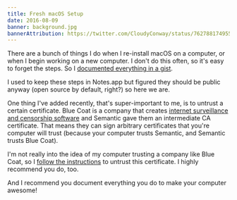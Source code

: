```yaml
---
title: Fresh macOS Setup
date: 2016-08-09
banner: background.jpg
bannerAttribution: https://twitter.com/CloudyConway/status/762788174955413505
---
```


There are a bunch of things I do when I re-install macOS on a computer, or when I begin working on a new computer. I don't do this often, so it's easy to forget the steps. So I [documented everything in a gist](https://gist.github.com/ashfurrow/3865eed417a5fbe8402708e2c706eea6).

I used to keep these steps in Notes.app but figured they should be public anyway (open source by default, right?) so here we are.

<Wide>

<script src="https://gist.github.com/ashfurrow/3865eed417a5fbe8402708e2c706eea6.js"></script>

</Wide>

One thing I've added recently, that's super-important to me, is to untrust a certain certificate. Blue Coat is a company that creates [internet surveillance and censorship software](https://en.wikipedia.org/wiki/Blue_Coat_Systems#Controversy) and Semantic gave them an intermediate CA certificate. That means they can sign arbitrary certificates that you're computer will trust (because your computer trusts Semantic, and Semantic trusts Blue Coat).

<Tweet tweetID="735940720931012608" />

I'm not really into the idea of my computer trusting a company like Blue Coat, so I [follow the instructions](https://blog.filippo.io/untrusting-an-intermediate-ca-on-os-x/) to untrust this certificate. I highly recommend you do, too.

And I recommend you document everything you do to make your computer awesome!
